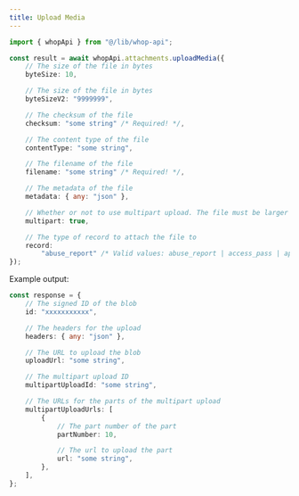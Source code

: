 ```yaml
---
title: Upload Media
---
```


```typescript
import { whopApi } from "@/lib/whop-api";

const result = await whopApi.attachments.uploadMedia({
	// The size of the file in bytes
	byteSize: 10,

	// The size of the file in bytes
	byteSizeV2: "9999999",

	// The checksum of the file
	checksum: "some string" /* Required! */,

	// The content type of the file
	contentType: "some string",

	// The filename of the file
	filename: "some string" /* Required! */,

	// The metadata of the file
	metadata: { any: "json" },

	// Whether or not to use multipart upload. The file must be larger than 5MB
	multipart: true,

	// The type of record to attach the file to
	record:
		"abuse_report" /* Valid values: abuse_report | access_pass | app | automated_messages_config | bot | bounty | bounty_submission | competition_prize | content_reward_campaign | content_reward_submission | dispute | dms_post | experience | forum_post | resolution_event_upload | review | review_report | user */ /* Required! */,
});

```

Example output:

```typescript
const response = {
	// The signed ID of the blob
	id: "xxxxxxxxxxx",

	// The headers for the upload
	headers: { any: "json" },

	// The URL to upload the blob
	uploadUrl: "some string",

	// The multipart upload ID
	multipartUploadId: "some string",

	// The URLs for the parts of the multipart upload
	multipartUploadUrls: [
		{
			// The part number of the part
			partNumber: 10,

			// The url to upload the part
			url: "some string",
		},
	],
};

```
